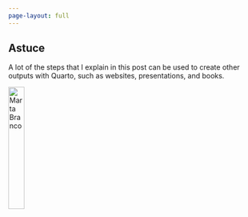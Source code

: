 ---
page-layout: full
---

::: {.callout-caution collapse="true"}
## Astuce

A lot of the steps that I explain in this post can be used to create other outputs with Quarto, such as websites, presentations, and books.

[![Marta Branco](img/pexels-marta-branco-1194713.jpg){width="25%"}](https://www.pexels.com/fr-fr/photo/photo-gros-plan-du-clavier-noir-et-bleu-1194713/)
:::
